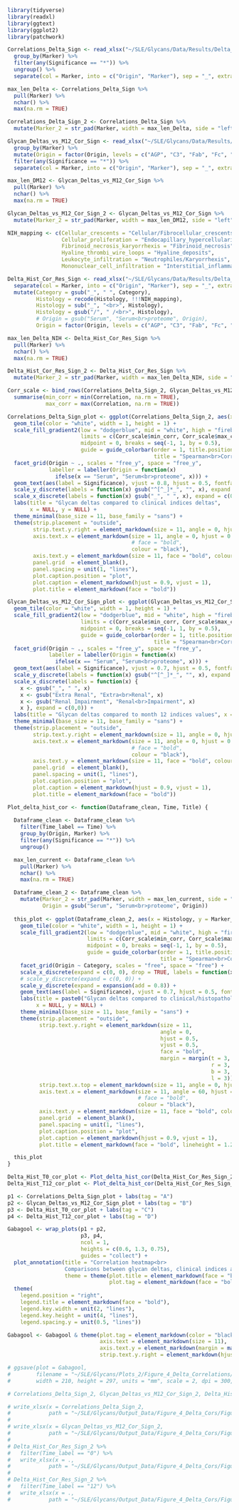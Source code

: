 ```r

library(tidyverse)
library(readxl)
library(ggtext)
library(ggplot2)
library(patchwork)

```

```r

Correlations_Delta_Sign <- read_xlsx("~/SLE/Glycans/Data/Results/Delta_Correlations/Marker_Delta_Indices_Correlation.xlsx") %>% 
  group_by(Marker) %>% 
  filter(any(Significance == "*")) %>% 
  ungroup() %>% 
  separate(col = Marker, into = c("Origin", "Marker"), sep = "_", extra = "merge", fill = "right")

max_len_Delta <- Correlations_Delta_Sign %>%
  pull(Marker) %>%
  nchar() %>%
  max(na.rm = TRUE)

Correlations_Delta_Sign_2 <- Correlations_Delta_Sign %>% 
  mutate(Marker_2 = str_pad(Marker, width = max_len_Delta, side = "left", pad = "\u00A0")) 

```


```r

Glycan_Deltas_vs_M12_Cor_Sign <- read_xlsx("~/SLE/Glycans/Data/Results/Delta_Correlations/Marker_Delta_Indices_T12_Correlation.xlsx") %>% 
  group_by(Marker) %>% 
  mutate(Origin = factor(Origin, levels = c("AGP", "C3", "Fab", "Fc", "IgG", "Serum"))) %>% 
  filter(any(Significance == "*")) %>% 
  separate(col = Marker, into = c("Origin", "Marker"), sep = "_", extra = "merge", fill = "right")

max_len_DM12 <- Glycan_Deltas_vs_M12_Cor_Sign %>%
  pull(Marker) %>%
  nchar() %>%
  max(na.rm = TRUE)

Glycan_Deltas_vs_M12_Cor_Sign_2 <- Glycan_Deltas_vs_M12_Cor_Sign %>% 
  mutate(Marker_2 = str_pad(Marker, width = max_len_DM12, side = "left", pad = "\u00A0")) 

```

```r

NIH_mapping <- c(Cellular_crescents = "Cellular/Fibrocellular_crescents",
                 Cellular_proliferation = "Endocapillary_hypercellularity",
                 Fibrinoid_necrosis_karyorrhexis = "Fibrinoid_necrosis",
                 Hyaline_thrombi_wire_loops = "Hyaline_deposits",
                 Leukocyte_infiltration = "Neutrophiles/Karyorrhexis",
                 Mononuclear_cell_infiltration = "Interstitial_inflammation")

Delta_Hist_Cor_Res_Sign <- read_xlsx("~/SLE/Glycans/Data/Results/Delta_Correlations/Marker_Delta_Hist_Correlation.xlsx") %>% 
  separate(col = Marker, into = c("Origin", "Marker"), sep = "_", extra = "merge", fill = "right") %>% 
  mutate(Category = gsub("_", " ", Category), 
         Histology = recode(Histology, !!!NIH_mapping), 
         Histology = sub("_", "<br>", Histology), 
         Histology = gsub("/", " /<br>", Histology),
         # Origin = gsub("Serum", "Serum<br>proteome", Origin),
         Origin = factor(Origin, levels = c("AGP", "C3", "Fab", "Fc", "IgG", "Serum")))

max_len_Delta_NIH <- Delta_Hist_Cor_Res_Sign %>%
  pull(Marker) %>%
  nchar() %>%
  max(na.rm = TRUE)

Delta_Hist_Cor_Res_Sign_2 <- Delta_Hist_Cor_Res_Sign %>% 
  mutate(Marker_2 = str_pad(Marker, width = max_len_Delta_NIH, side = "left", pad = "\u00A0")) 

```

```r

Corr_scale <- bind_rows(Correlations_Delta_Sign_2, Glycan_Deltas_vs_M12_Cor_Sign_2, Delta_Hist_Cor_Res_Sign_2) %>%
  summarise(min_corr = min(Correlation, na.rm = TRUE),
            max_corr = max(Correlation, na.rm = TRUE))

```

```r

Correlations_Delta_Sign_plot <- ggplot(Correlations_Delta_Sign_2, aes(x = Comparator, y = Marker_2, fill = Correlation)) +
  geom_tile(color = "white", width = 1, height = 1) +
  scale_fill_gradient2(low = "dodgerblue", mid = "white", high = "firebrick", 
                       limits = c(Corr_scale$min_corr, Corr_scale$max_corr),
                       midpoint = 0, breaks = seq(-1, 1, by = 0.5), 
                       guide = guide_colorbar(order = 1, title.position = "top", title.hjust = 0, 
                                              title = "Spearman<br>Correlation", title.theme = element_markdown(face = "bold"))) +
  facet_grid(Origin ~ ., scales = "free_y", space = "free_y", 
             labeller = labeller(Origin = function(x) 
               ifelse(x == "Serum", "Serum<br>proteome", x))) +
  geom_text(aes(label = Significance), vjust = 0.8, hjust = 0.5, fontface = "bold", size = 7) +
  scale_y_discrete(labels = function(x) gsub("^[^_]*_", "", x), expand = c(0,0)) +
  scale_x_discrete(labels = function(x) gsub("_", " ", x), expand = c(0,0)) +
  labs(title = "Glycan deltas compared to clinical indices deltas", 
       x = NULL, y = NULL) +
  theme_minimal(base_size = 11, base_family = "sans") +
  theme(strip.placement = "outside",
        strip.text.y.right = element_markdown(size = 11, angle = 0, hjust = 0, vjust = 0.5, face  = "bold", margin = margin(l = 10)),
        axis.text.x = element_markdown(size = 11, angle = 0, hjust = 0.5, 
                                       # face = "bold", 
                                       colour = "black"), 
        axis.text.y = element_markdown(size = 11, face = "bold", colour = "black"),
        panel.grid  = element_blank(), 
        panel.spacing = unit(1, "lines"), 
        plot.caption.position = "plot", 
        plot.caption = element_markdown(hjust = 0.9, vjust = 1),
        plot.title = element_markdown(face = "bold"))

```


```r

Glycan_Deltas_vs_M12_Cor_Sign_plot <- ggplot(Glycan_Deltas_vs_M12_Cor_Sign_2, aes(x = Comparator, y = Marker_2, fill = Correlation)) +
  geom_tile(color = "white", width = 1, height = 1) +
  scale_fill_gradient2(low = "dodgerblue", mid = "white", high = "firebrick", 
                       limits = c(Corr_scale$min_corr, Corr_scale$max_corr),
                       midpoint = 0, breaks = seq(-1, 1, by = 0.5), 
                       guide = guide_colorbar(order = 1, title.position = "top", title.hjust = 0, 
                                              title = "Spearman<br>Correlation", title.theme = element_markdown(face = "bold"))) +
  facet_grid(Origin ~ ., scales = "free_y", space = "free_y", 
             labeller = labeller(Origin = function(x) 
               ifelse(x == "Serum", "Serum<br>proteome", x))) +
  geom_text(aes(label = Significance), vjust = 0.7, hjust = 0.5, fontface = "bold", size = 7) +
  scale_y_discrete(labels = function(x) gsub("^[^_]*_", "", x), expand = c(0,0)) +
  scale_x_discrete(labels = function(x) {
    x <- gsub("_", " ", x)
    x <- gsub("Extra Renal", "Extra<br>Renal", x)
    x <- gsub("Renal Impairment", "Renal<br>Impairment", x)
    x }, expand = c(0,0)) +
  labs(title = "Glycan deltas compared to month 12 indices values", x = NULL, y = NULL) +
  theme_minimal(base_size = 11, base_family = "sans") +
  theme(strip.placement = "outside",
        strip.text.y.right = element_markdown(size = 11, angle = 0, hjust = 0, vjust = 0.5, face  = "bold", margin = margin(l = 10)),
        axis.text.x = element_markdown(size = 11, angle = 0, hjust = 0.5, 
                                       # face = "bold",
                                       colour = "black"), 
        axis.text.y = element_markdown(size = 11, face = "bold", colour = "black"),
        panel.grid  = element_blank(), 
        panel.spacing = unit(1, "lines"), 
        plot.caption.position = "plot", 
        plot.caption = element_markdown(hjust = 0.9, vjust = 1),
        plot.title = element_markdown(face = "bold"))

```

```r

Plot_delta_hist_cor <- function(Dataframe_clean, Time, Title) {
  
  Dataframe_clean <- Dataframe_clean %>% 
    filter(Time_label == Time) %>% 
    group_by(Origin, Marker) %>% 
    filter(any(Significance == "*")) %>% 
    ungroup()

  max_len_current <- Dataframe_clean %>%
    pull(Marker) %>%
    nchar() %>%
    max(na.rm = TRUE)

  Dataframe_clean_2 <- Dataframe_clean %>%
    mutate(Marker_2 = str_pad(Marker, width = max_len_current, side = "left", pad = "\u00A0"),
           Origin = gsub("Serum", "Serum<br>proteome", Origin))
  
  this_plot <- ggplot(Dataframe_clean_2, aes(x = Histology, y = Marker_2, fill = Correlation)) +
    geom_tile(color = "white", width = 1, height = 1) +
    scale_fill_gradient2(low = "dodgerblue", mid = "white", high = "firebrick", 
                         limits = c(Corr_scale$min_corr, Corr_scale$max_corr),
                         midpoint = 0, breaks = seq(-1, 1, by = 0.5), 
                         guide = guide_colorbar(order = 1, title.position = "top", title.hjust = 0, 
                                                title = "Spearman<br>Correlation", title.theme = element_markdown(face = "bold"))) +
    facet_grid(Origin ~ Category, scales = "free", space = "free") +
    scale_x_discrete(expand = c(0, 0), drop = TRUE, labels = function(x) str_wrap(x, width = 6)) +
    # scale_y_discrete(expand = c(0, 0)) +
    scale_y_discrete(expand = expansion(add = 0.8)) +
    geom_text(aes(label = Significance), vjust = 0.7, hjust = 0.5, fontface = "bold", size = 7) +
    labs(title = paste0("Glycan deltas compared to clinical/histopathological ", Title , " values"), 
         x = NULL, y = NULL) +
    theme_minimal(base_size = 11, base_family = "sans") +
    theme(strip.placement = "outside",
          strip.text.y.right = element_markdown(size = 11, 
                                                angle = 0, 
                                                hjust = 0.5, 
                                                vjust = 0.5, 
                                                face = "bold", 
                                                margin = margin(t = 3,
                                                                r = 3, 
                                                                b = 3, 
                                                                l = 3)),
          strip.text.x.top = element_markdown(size = 11, angle = 0, hjust = 0.5, vjust = 0.5, face  = "bold"),
          axis.text.x = element_markdown(size = 11, angle = 60, hjust = 1, vjust = 1, 
                                         # face = "bold", 
                                         colour = "black"), 
          axis.text.y = element_markdown(size = 11, face = "bold", colour = "black"),
          panel.grid  = element_blank(), 
          panel.spacing = unit(1, "lines"), 
          plot.caption.position = "plot", 
          plot.caption = element_markdown(hjust = 0.9, vjust = 1),
          plot.title = element_markdown(face = "bold", lineheight = 1.2))

  this_plot
}

Delta_Hist_T0_cor_plot <- Plot_delta_hist_cor(Delta_Hist_Cor_Res_Sign_2, 0, "baseline")
Delta_Hist_T12_cor_plot <- Plot_delta_hist_cor(Delta_Hist_Cor_Res_Sign_2, 12, "month 12")

```

```r

p1 <- Correlations_Delta_Sign_plot + labs(tag = "A")
p2 <- Glycan_Deltas_vs_M12_Cor_Sign_plot + labs(tag = "B")
p3 <- Delta_Hist_T0_cor_plot + labs(tag = "C")
p4 <- Delta_Hist_T12_cor_plot + labs(tag = "D")

Gabagool <- wrap_plots(p1 + p2,
                       p3, p4, 
                       ncol = 1, 
                       heights = c(0.6, 1.3, 0.75),
                       guides = "collect") +
  plot_annotation(title = "Correlation heatmap<br>
                  Comparisons between glycan deltas, clinical indices and clinical/histopathological values", 
                  theme = theme(plot.title = element_markdown(face = "bold", size = 23, hjust = 0),
                                plot.tag = element_markdown(face = "bold", size = 16))) &
  theme(
    legend.position = "right",
    legend.title = element_markdown(face = "bold"),
    legend.key.width = unit(2, "lines"),
    legend.key.height = unit(4, "lines"),    
    legend.spacing.y = unit(0.5, "lines"))

Gabagool <- Gabagool & theme(plot.tag = element_markdown(color = "black", face = "bold", size = 30), 
                             axis.text = element_markdown(size = 11), 
                             axis.text.y = element_markdown(margin = margin(5)),
                             strip.text.y.right = element_markdown(hjust = 0, vjust = 0.5))

# ggsave(plot = Gabagool,
#        filename = "~/SLE/Glycans/Plots_2/Figure_4_Delta_Correlations/Delta_Corr_Combined_A4.jpeg",
#        width = 210, height = 297, units = "mm", scale = 2, dpi = 300, device = "jpeg")

```

```r
# Correlations_Delta_Sign_2, Glycan_Deltas_vs_M12_Cor_Sign_2, Delta_Hist_Cor_Res_Sign_2

# write_xlsx(x = Correlations_Delta_Sign_2,
#            path = "~/SLE/Glycans/Output_Data/Figure_4_Delta_Cors/Figure_4_Glycan_Delta_Clinical_Delta_Correlations.xlsx")
# 
# write_xlsx(x = Glycan_Deltas_vs_M12_Cor_Sign_2,
#            path = "~/SLE/Glycans/Output_Data/Figure_4_Delta_Cors/Figure_4_Glycan_Delta_Clinical_M12_Correlations.xlsx")
# 
# Delta_Hist_Cor_Res_Sign_2 %>% 
#   filter(Time_label == "0") %>% 
#   write_xlsx(x = .,
#            path = "~/SLE/Glycans/Output_Data/Figure_4_Delta_Cors/Figure_4_Glycan_Delta_NIH_Baseline_Correlations.xlsx")
# 
# Delta_Hist_Cor_Res_Sign_2 %>% 
#   filter(Time_label == "12") %>% 
#   write_xlsx(x = .,
#            path = "~/SLE/Glycans/Output_Data/Figure_4_Delta_Cors/Figure_4_Glycan_Delta_NIH_Month12_Correlations.xlsx")

```

